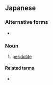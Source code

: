 ==Japanese==
{{ja-kanjitab|かん|らん|がん|yomi=o}}

===Alternative forms===
* {{l|ja|カンラン岩}}

===Noun===
{{ja-noun|かんらんがん}}

# {{lb|ja|mineralogy|sort=かんらんがん}} [[peridotite]]

====Related terms====
* {{ja-r|橄欖石|かんらんせき|gloss=olivine}}